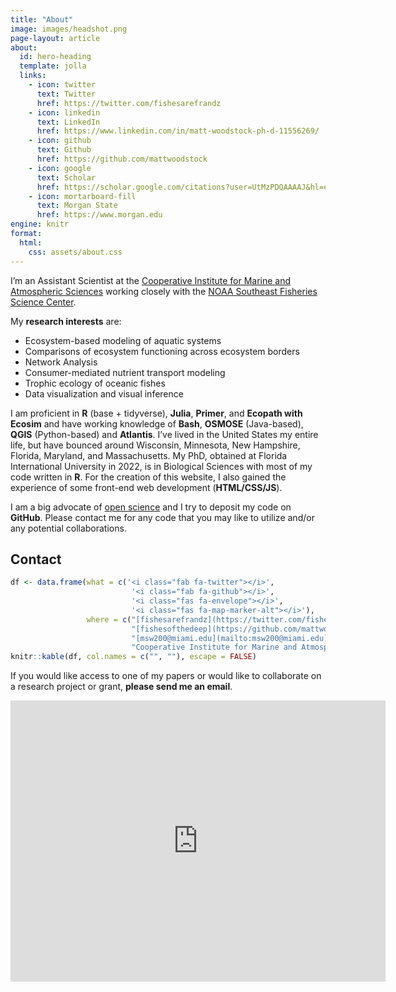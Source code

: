 ---
title: "About"
image: images/headshot.png
page-layout: article
about:
  id: hero-heading
  template: jolla
  links:
    - icon: twitter
      text: Twitter
      href: https://twitter.com/fishesarefrandz
    - icon: linkedin
      text: LinkedIn
      href: https://www.linkedin.com/in/matt-woodstock-ph-d-11556269/
    - icon: github
      text: Github
      href: https://github.com/mattwoodstock
    - icon: google
      text: Scholar
      href: https://scholar.google.com/citations?user=UtMzPDQAAAAJ&hl=en
    - icon: mortarboard-fill
      text: Morgan State
      href: https://www.morgan.edu
engine: knitr
format:
  html:
    css: assets/about.css
---



:::{#hero-heading}

:::


I'm an Assistant Scientist at the [Cooperative Institute for Marine and Atmospheric Sciences](https://cimas.earth.miami.edu/) working closely with the [NOAA Southeast Fisheries Science Center](https://www.fisheries.noaa.gov/about/southeast-fisheries-science-center).

My **research interests** are:

* [Ecosystem-based modeling]{.highlight-color} of aquatic systems
* Comparisons of [ecosystem functioning]{.highlight-color} across ecosystem borders
* [Network Analysis]{.highlight-color}
* [Consumer-mediated nutrient transport modeling]{.highlight-color}
* [Trophic ecology]{.highlight-color} of oceanic fishes
* [Data visualization]{.highlight-color} and [visual inference]{.highlight-color}

I am proficient in **R** (base + tidyverse), **Julia**, **Primer**, and **Ecopath with Ecosim** and have working knowledge of **Bash**, **OSMOSE** (Java-based), **QGIS** (Python-based) and **Atlantis**. I've lived in the United States my entire life, but have bounced around Wisconsin, Minnesota, New Hampshire, Florida, Maryland, and Massachusetts. My PhD, obtained at Florida International University in 2022, is in Biological Sciences with most of my code written in **R**. For the creation of this website, I also gained the experience of some front-end web development (**HTML/CSS/JS**).


I am a big advocate of [open science](https://en.wikipedia.org/wiki/Open_science) and I try to deposit my code on **GitHub**. Please contact me for any code that you may like to utilize and/or any potential collaborations.


## Contact

```{r, echo = FALSE}
df <- data.frame(what = c('<i class="fab fa-twitter"></i>',
                           '<i class="fab fa-github"></i>',
                           '<i class="fas fa-envelope"></i>',
                           '<i class="fas fa-map-marker-alt"></i>'),
                 where = c("[fishesarefrandz](https://twitter.com/fishesarefrandz)",
                           "[fishesofthedeep](https://github.com/mattwoodstock)",
                           "[msw200@miami.edu](mailto:msw200@miami.edu)",
                           "Cooperative Institute for Marine and Atmospheric Sciences<br>Rosenstiel School of Marine, Atmospheric, and Earth Science<br>4600 Rickenbacker Causeway<br>Miami, FL, USA 33149"))
knitr::kable(df, col.names = c("", ""), escape = FALSE)
```

If you would like access to one of my papers or would like to collaborate on a research project or grant, **please send me an email**.

<iframe src="https://www.google.com/maps/embed?pb=!1m14!1m8!1m3!1d14376.497697177136!2d-80.1624474!3d25.7333986!3m2!1i1024!2i768!4f13.1!3m3!1m2!1s0x88d9b520f72a5929%3A0x633e0a17b48e212b!2sRosenstiel%20School%20of%20Marine%2C%20Atmospheric%2C%20and%20Earth%20Science!5e0!3m2!1sen!2sus!4v1728502855767!5m2!1sen!2sus" width="600" height="450" style="border:0;" allowfullscreen="" loading="lazy" referrerpolicy="no-referrer-when-downgrade"></iframe>

